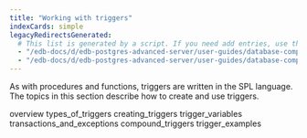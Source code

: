 ```yaml
---
title: "Working with triggers"
indexCards: simple
legacyRedirectsGenerated:
  # This list is generated by a script. If you need add entries, use the `legacyRedirects` key.
  - "/edb-docs/d/edb-postgres-advanced-server/user-guides/database-compatibility-for-oracle-developers-guide/9.6/Database_Compatibility_for_Oracle_Developers_Guide_v9.6.1.082.html"
  - "/edb-docs/d/edb-postgres-advanced-server/user-guides/database-compatibility-for-oracle-developers-guide/9.5/Database_Compatibility_for_Oracle_Developers_Guide.1.176.html"
---
```


<div id="triggers" class="registered_link"></div>

As with procedures and functions, triggers are written in the SPL language. The topics in this section describe how to create and use triggers.

<div class="toctree" maxdepth="3">

overview types_of_triggers creating_triggers trigger_variables transactions_and_exceptions compound_triggers trigger_examples

</div>
